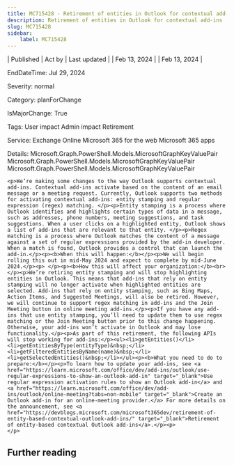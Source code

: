 ```yaml
---
title: MC715428 - Retirement of entities in Outlook for contextual add-ins
description: Retirement of entities in Outlook for contextual add-ins
slug: MC715428
sidebar:
    label: MC715428
---
```



| Published | Act by | Last updated |
| Feb 13, 2024 |  | Feb 13, 2024 |

EndDateTime: Jul 29, 2024

Severity: normal

Category: planForChange

IsMajorChange: True

Tags: User impact Admin impact Retirement

Service: Exchange Online Microsoft 365 for the web Microsoft 365 apps

Details: Microsoft.Graph.PowerShell.Models.MicrosoftGraphKeyValuePair Microsoft.Graph.PowerShell.Models.MicrosoftGraphKeyValuePair Microsoft.Graph.PowerShell.Models.MicrosoftGraphKeyValuePair

```
<p>We’re making some changes to the way Outlook supports contextual add-ins. Contextual add-ins activate based on the content of an email message or a meeting request. Currently, Outlook supports two methods for activating contextual add-ins: entity stamping and regular expression (regex) matching. </p><p>Entity stamping is a process where Outlook identifies and highlights certain types of data in a message, such as addresses, phone numbers, meeting suggestions, and task suggestions. When a user clicks on a highlighted entity, Outlook shows a list of add-ins that are relevant to that entity. </p><p>Regex matching is a process where Outlook matches the content of a message against a set of regular expressions provided by the add-in developer. When a match is found, Outlook provides a control that can launch the add-in.</p><p><b>When this will happen:</b></p><p>We will begin rolling this out in mid-May 2024 and expect to complete by mid-June 2024.</p><p> </p><p><b>How this will affect your organization:</b><br></p><p>We’re retiring entity stamping and will stop highlighting entities in Outlook. This means that add-ins that rely on entity stamping will no longer activate when highlighted entities are selected. Add-ins that rely on entity stamping, such as Bing Maps, Action Items, and Suggested Meetings, will also be retired. However, we will continue to support regex matching in add-ins and the Join Meeting button in online meeting add-ins.</p><p>If you have any add-ins that use entity stamping, you’ll need to update them to use regex matching or the Join Meeting button prior to this change happening. Otherwise, your add-ins won’t activate in Outlook and may lose functionality.</p><p>As part of this retirement, the following APIs will stop working for add-ins:</p><ul><li>getEntities()</li><li>getEntitiesByType(entityType)&nbsp;</li><li>getFilteredEntitiesByName(name)&nbsp;</li><li>getSelectedEntities()&nbsp;</li></ul><p><b>What you need to do to prepare:</b></p><p>To learn how to update your add-ins, see <a href="https://learn.microsoft.com/office/dev/add-ins/outlook/use-regular-expressions-to-show-an-outlook-add-in" target="_blank">Use regular expression activation rules to show an Outlook add-in</a> and <a href="https://learn.microsoft.com/office/dev/add-ins/outlook/online-meeting?tabs=non-mobile" target="_blank">Create an Outlook add-in for an online-meeting provider.</a> For more details on the announcement, see <a href="https://devblogs.microsoft.com/microsoft365dev/retirement-of-entity-based-contextual-outlook-add-ins/" target="_blank">Retirement of entity-based contextual Outlook add-ins</a>.</p><p>
</p>
```

## Further reading
